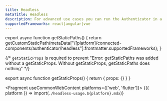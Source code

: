 ```yaml
---
title: Headless
metaTitle: Headless
description: For advanced use cases you can run the Authenticator in a headless mode.
supportedFrameworks: react|angular|vue
---
```



export async function getStaticPaths() {
  return getCustomStaticPath(metaData["/[platform]/connected-components/authenticator/headless"].frontmatter.supportedFrameworks);
}

{/*  `getStaticProps` is required to prevent "Error: getStaticPaths was added without a getStaticProps. Without getStaticProps, getStaticPaths does nothing" */}

export async function getStaticProps() {
  return { props: {} }
}

<Fragment useCommonWebContent platforms={['web', 'flutter']}>
  {({ platform }) => import(`./headless-usage.${platform}.mdx`)}
</Fragment>
